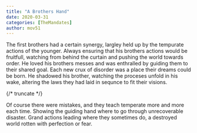 ```yaml
---
title: "A Brothers Hand"
date: 2020-03-31
categories: [TheMandates]
author: mov51
---
```


The first brothers had a certain synergy, largley held up by the tempurate actions of the younger. Always ensuring that his brothers actions would be fruitfull, watching from behind the curtain and pushing the world towards order. He loved his brothers messes and was enthralled by guiding them to their shared goal. Each new crux of disorder was a place their dreams could be born. He shadowed his brother, watching the proceses unfold in his wake, altering the laws they had laid in sequnce to fit their visions.

{/* truncate */}

Of course there were mistakes, and they teach temperate more and more each time. Showing the guiding hand where to go through unrecoverable disaster. Grand actions leading where they sometimes do, a destroyed world rotten with perfection or fear.
